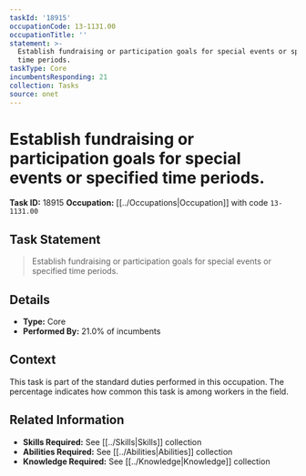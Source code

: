 ```yaml
---
taskId: '18915'
occupationCode: 13-1131.00
occupationTitle: ''
statement: >-
  Establish fundraising or participation goals for special events or specified
  time periods.
taskType: Core
incumbentsResponding: 21
collection: Tasks
source: onet
---
```

# Establish fundraising or participation goals for special events or specified time periods.

**Task ID:** 18915
**Occupation:** [[../Occupations|Occupation]] with code `13-1131.00`

## Task Statement

> Establish fundraising or participation goals for special events or specified time periods.

## Details

- **Type:** Core
- **Performed By:** 21.0% of incumbents

## Context

This task is part of the standard duties performed in this occupation. The percentage indicates how common this task is among workers in the field.

## Related Information

- **Skills Required:** See [[../Skills|Skills]] collection
- **Abilities Required:** See [[../Abilities|Abilities]] collection
- **Knowledge Required:** See [[../Knowledge|Knowledge]] collection
